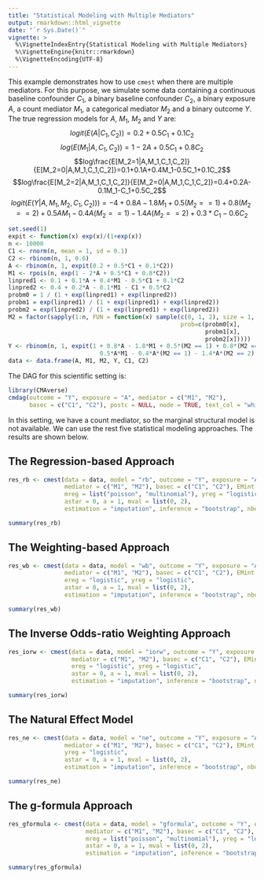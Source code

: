 ```yaml
---
title: "Statistical Modeling with Multiple Mediators"
output: rmarkdown::html_vignette
date: "`r Sys.Date()`"
vignette: >
  %\VignetteIndexEntry{Statistical Modeling with Multiple Mediators}
  %\VignetteEngine{knitr::rmarkdown}
  %\VignetteEncoding{UTF-8}
---
```

  
This example demonstrates how to use `cmest` when there are multiple mediators. For this purpose, we simulate some data containing a continuous baseline confounder $C_1$, a binary baseline confounder $C_2$, a binary exposure $A$, a count mediator $M_1$, a categorical mediator $M_2$ and a binary outcome $Y$. The true regression models for $A$, $M_1$, $M_2$ and $Y$ are:
$$logit(E(A|C_1,C_2))=0.2+0.5C_1+0.1C_2$$
$$log(E(M_1|A,C_1,C_2))=1-2A+0.5C_1+0.8C_2$$
$$log\frac{E[M_2=1|A,M_1,C_1,C_2]}{E[M_2=0|A,M_1,C_1,C_2]}=0.1+0.1A+0.4M_1-0.5C_1+0.1C_2$$
$$log\frac{E[M_2=2|A,M_1,C_1,C_2]}{E[M_2=0|A,M_1,C_1,C_2]}=0.4+0.2A-0.1M_1-C_1+0.5C_2$$
$$logit(E(Y|A,M_1,M_2,C_1,C_2)))=-4+0.8A-1.8M_1+0.5(M_2==1)+0.8(M_2==2)+0.5AM_1-0.4A(M_2==1)-1.4A(M_2==2)+0.3*C_1-0.6C_2$$
  
```r
set.seed(1)
expit <- function(x) exp(x)/(1+exp(x))
n <- 10000
C1 <- rnorm(n, mean = 1, sd = 0.1)
C2 <- rbinom(n, 1, 0.6)
A <- rbinom(n, 1, expit(0.2 + 0.5*C1 + 0.1*C2))
M1 <- rpois(n, exp(1 - 2*A + 0.5*C1 + 0.8*C2))
linpred1 <- 0.1 + 0.1*A + 0.4*M1 - 0.5*C1 + 0.1*C2
linpred2 <- 0.4 + 0.2*A - 0.1*M1 - C1 + 0.5*C2
probm0 = 1 / (1 + exp(linpred1) + exp(linpred2))
probm1 = exp(linpred1) / (1 + exp(linpred1) + exp(linpred2))
probm2 = exp(linpred2) / (1 + exp(linpred1) + exp(linpred2))
M2 = factor(sapply(1:n, FUN = function(x) sample(c(0, 1, 2), size = 1, replace = TRUE,
                                                 prob=c(probm0[x],
                                                        probm1[x],
                                                        probm2[x]))))
Y <- rbinom(n, 1, expit(1 + 0.8*A - 1.8*M1 + 0.5*(M2 == 1) + 0.8*(M2 == 2) + 
                          0.5*A*M1 - 0.4*A*(M2 == 1) - 1.4*A*(M2 == 2)  + 0.3*C1 - 0.6*C2))
data <- data.frame(A, M1, M2, Y, C1, C2)
```
  
The DAG for this scientific setting is:
  
```r
library(CMAverse)
cmdag(outcome = "Y", exposure = "A", mediator = c("M1", "M2"),
      basec = c("C1", "C2"), postc = NULL, node = TRUE, text_col = "white")
```

In this setting, we have a count mediator, so the marginal structural model is not available. We can use the rest five statistical modeling approaches. The results are shown below.

## The Regression-based Approach

```r
res_rb <- cmest(data = data, model = "rb", outcome = "Y", exposure = "A",
                mediator = c("M1", "M2"), basec = c("C1", "C2"), EMint = TRUE,
                mreg = list("poisson", "multinomial"), yreg = "logistic",
                astar = 0, a = 1, mval = list(0, 2), 
                estimation = "imputation", inference = "bootstrap", nboot = 2)
```

```r
summary(res_rb)
```

## The Weighting-based Approach

```r
res_wb <- cmest(data = data, model = "wb", outcome = "Y", exposure = "A",
                mediator = c("M1", "M2"), basec = c("C1", "C2"), EMint = TRUE,
                ereg = "logistic", yreg = "logistic",
                astar = 0, a = 1, mval = list(0, 2), 
                estimation = "imputation", inference = "bootstrap", nboot = 2)
```

```r
summary(res_wb)
```

## The Inverse Odds-ratio Weighting Approach

```r
res_iorw <- cmest(data = data, model = "iorw", outcome = "Y", exposure = "A",
                  mediator = c("M1", "M2"), basec = c("C1", "C2"), EMint = TRUE,
                  ereg = "logistic", yreg = "logistic",
                  astar = 0, a = 1, mval = list(0, 2), 
                  estimation = "imputation", inference = "bootstrap", nboot = 2)
```

```r
summary(res_iorw)
```

## The Natural Effect Model

```r
res_ne <- cmest(data = data, model = "ne", outcome = "Y", exposure = "A",
                mediator = c("M1", "M2"), basec = c("C1", "C2"), EMint = TRUE,
                yreg = "logistic",
                astar = 0, a = 1, mval = list(0, 2), 
                estimation = "imputation", inference = "bootstrap", nboot = 2)
```

```r
summary(res_ne)
```

## The g-formula Approach

```r
res_gformula <- cmest(data = data, model = "gformula", outcome = "Y", exposure = "A",
                      mediator = c("M1", "M2"), basec = c("C1", "C2"), EMint = TRUE,
                      mreg = list("poisson", "multinomial"), yreg = "logistic",
                      astar = 0, a = 1, mval = list(0, 2), 
                      estimation = "imputation", inference = "bootstrap", nboot = 2)
```

```r
summary(res_gformula)
```